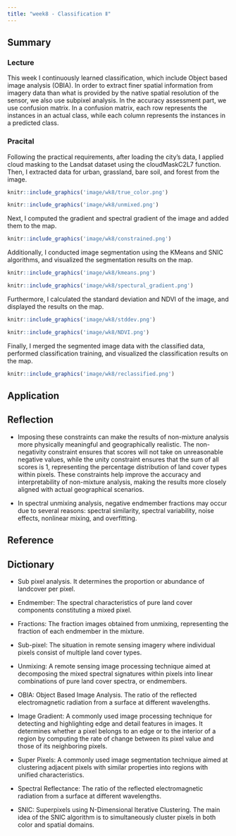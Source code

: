 ```yaml
---
title: "week8 - Classification Ⅱ"
---
```


## Summary

### Lecture

This week I continuously learned classification, which include Object based image analysis (OBIA). In order to extract finer spatial information from imagery data than what is provided by the native spatial resolution of the sensor, we also use subpixel analysis. In the accuracy assessment part, we use confusion matrix. In a confusion matrix, each row represents the instances in an actual class, while each column represents the instances in a predicted class.

### Pracital

Following the practical requirements, after loading the city's data, I applied cloud masking to the Landsat dataset using the cloudMaskC2L7 function. Then, I extracted data for urban, grassland, bare soil, and forest from the image.

```r
knitr::include_graphics('image/wk8/true_color.png')
```

```r
knitr::include_graphics('image/wk8/unmixed.png')

```

Next, I computed the gradient and spectral gradient of the image and added them to the map.

```r
knitr::include_graphics('image/wk8/constrained.png')
```

Additionally, I conducted image segmentation using the KMeans and SNIC algorithms, and visualized the segmentation results on the map.

```r
knitr::include_graphics('image/wk8/kmeans.png')

```

```r
knitr::include_graphics('image/wk8/spectural_gradient.png')
```

Furthermore, I calculated the standard deviation and NDVI of the image, and displayed the results on the map.

```r
knitr::include_graphics('image/wk8/stddev.png')

```

```r
knitr::include_graphics('image/wk8/NDVI.png')

```

Finally, I merged the segmented image data with the classified data, performed classification training, and visualized the classification results on the map.

```r
knitr::include_graphics('image/wk8/reclassified.png')

```

## Application

## Reflection

-   Imposing these constraints can make the results of non-mixture analysis more physically meaningful and geographically realistic. The non-negativity constraint ensures that scores will not take on unreasonable negative values, while the unity constraint ensures that the sum of all scores is 1, representing the percentage distribution of land cover types within pixels. These constraints help improve the accuracy and interpretability of non-mixture analysis, making the results more closely aligned with actual geographical scenarios.

-   In spectral unmixing analysis, negative endmember fractions may occur due to several reasons: spectral similarity, spectral variability, noise effects, nonlinear mixing, and overfitting.

## Reference

## Dictionary

-   Sub pixel analysis. It determines the proportion or abundance of landcover per pixel.

-   Endmember: The spectral characteristics of pure land cover components constituting a mixed pixel.

-   Fractions: The fraction images obtained from unmixing, representing the fraction of each endmember in the mixture.

-   Sub-pixel: The situation in remote sensing imagery where individual pixels consist of multiple land cover types.

-   Unmixing: A remote sensing image processing technique aimed at decomposing the mixed spectral signatures within pixels into linear combinations of pure land cover spectra, or endmembers.

-   OBIA: Object Based Image Analysis. The ratio of the reflected electromagnetic radiation from a surface at different wavelengths.

-   Image Gradient: A commonly used image processing technique for detecting and highlighting edge and detail features in images. It determines whether a pixel belongs to an edge or to the interior of a region by computing the rate of change between its pixel value and those of its neighboring pixels.

-   Super Pixels: A commonly used image segmentation technique aimed at clustering adjacent pixels with similar properties into regions with unified characteristics.

-   Spectral Reflectance: The ratio of the reflected electromagnetic radiation from a surface at different wavelengths.

-   SNIC: Superpixels using N-Dimensional Iterative Clustering. The main idea of the SNIC algorithm is to simultaneously cluster pixels in both color and spatial domains.
